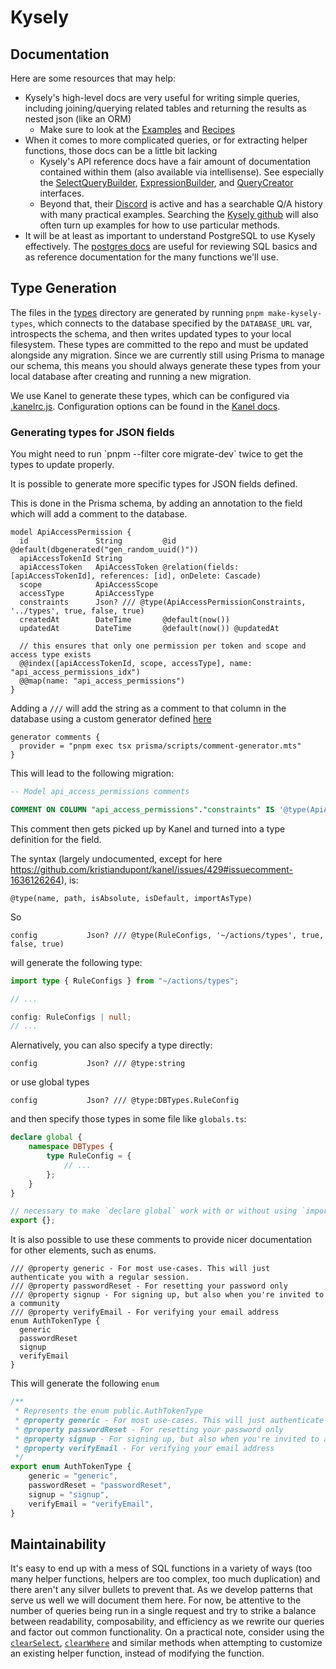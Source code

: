 
# Kysely

## Documentation

Here are some resources that may help:

- Kysely's high-level docs are very useful for writing simple queries, including joining/querying related tables and returning the results as nested json (like an ORM)
    - Make sure to look at the [Examples](https://kysely.dev/docs/category/examples) and [Recipes](https://kysely.dev/docs/category/recipes)
- When it comes to more complicated queries, or for extracting helper functions, those docs can be a little bit lacking
    - Kysely's API reference docs have a fair amount of documentation contained within them (also available via intellisense). See especially the [SelectQueryBuilder](https://kysely-org.github.io/kysely-apidoc/interfaces/SelectQueryBuilder.html), [ExpressionBuilder](https://kysely-org.github.io/kysely-apidoc/interfaces/ExpressionBuilder.html), and [QueryCreator](https://kysely-org.github.io/kysely-apidoc/classes/QueryCreator.html) interfaces.
    - Beyond that, their [Discord](https://discord.gg/xyBJ3GwvAm) is active and has a searchable Q/A history with many practical examples. Searching the [Kysely github](https://github.com/kysely-org/kysely) will also often turn up examples for how to use particular methods.
- It will be at least as important to understand PostgreSQL to use Kysely effectively. The [postgres docs](https://www.postgresql.org/docs/15/index.html) are useful for reviewing SQL basics and as reference documentation for the many functions we'll use.

## Type Generation

The files in the [types](./types) directory are generated by running `pnpm make-kysely-types`, which connects to the database specified by the `DATABASE_URL` var, introspects the schema, and then writes updated types to your local filesystem. These types are committed to the repo and must be updated alongside any migration. Since we are currently still using Prisma to manage our schema, this means you should always generate these types from your local database after creating and running a new migration.

We use Kanel to generate these types, which can be configured via [.kanelrc.js](../.kanelrc.js). Configuration options can be found in the [Kanel docs](https://kristiandupont.github.io/kanel/configuring.html).

### Generating types for JSON fields

<Callout type="warning">
	You might need to run `pnpm --filter core migrate-dev` twice to get the types to update
	properly.
</Callout>

It is possible to generate more specific types for JSON fields defined.

This is done in the Prisma schema, by adding an annotation to the field which will add a comment to the database.

```prisma filename=core/prisma/schema/schema.prisma
model ApiAccessPermission {
  id               String         @id @default(dbgenerated("gen_random_uuid()"))
  apiAccessTokenId String
  apiAccessToken   ApiAccessToken @relation(fields: [apiAccessTokenId], references: [id], onDelete: Cascade)
  scope            ApiAccessScope
  accessType       ApiAccessType
  constraints      Json? /// @type(ApiAccessPermissionConstraints, '../types', true, false, true)
  createdAt        DateTime       @default(now())
  updatedAt        DateTime       @default(now()) @updatedAt

  // this ensures that only one permission per token and scope and access type exists
  @@index([apiAccessTokenId, scope, accessType], name: "api_access_permissions_idx")
  @@map(name: "api_access_permissions")
}
```

Adding a `///` will add the string as a comment to that column in the database using a custom generator defined [here](https://github.com/pubpub/platform/blob/e99c9cb0eec498a9a7a2a2622f294f42bfd8e8b2/core/prisma/schema.prisma#L14-L16)

```prisma filename=core/prisma/schema/schema.prisma
generator comments {
  provider = "pnpm exec tsx prisma/scripts/comment-generator.mts"
}
```

This will lead to the following migration:

```sql filename=core/prisma/migrations/20240523130939_update_comments/migration.sql
-- Model api_access_permissions comments

COMMENT ON COLUMN "api_access_permissions"."constraints" IS '@type(ApiAccessPermissionConstraints, ''../types'', true, false, true)';
```

This comment then gets picked up by Kanel and turned into a type definition for the field.

The syntax (largely undocumented, except for here https://github.com/kristiandupont/kanel/issues/429#issuecomment-1636126264), is:

```prisma
@type(name, path, isAbsolute, isDefault, importAsType)
```

So

```prisma
config           Json? /// @type(RuleConfigs, '~/actions/types', true, false, true)
```

will generate the following type:

```ts
import type { RuleConfigs } from "~/actions/types";

// ...

config: RuleConfigs | null;
// ...
```

Alernatively, you can also specify a type directly:

```prisma
config           Json? /// @type:string
```

or use global types

```prisma
config           Json? /// @type:DBTypes.RuleConfig
```

and then specify those types in some file like `globals.ts`:

```ts
declare global {
	namespace DBTypes {
		type RuleConfig = {
			// ...
		};
	}
}

// necessary to make `declare global` work with or without using `import`s
export {};
```

It is also possible to use these comments to provide nicer documentation for other elements, such as enums.

```prisma filename=core/prisma/schema/schema.prisma
/// @property generic - For most use-cases. This will just authenticate you with a regular session.
/// @property passwordReset - For resetting your password only
/// @property signup - For signing up, but also when you're invited to a community
/// @property verifyEmail - For verifying your email address
enum AuthTokenType {
  generic
  passwordReset
  signup
  verifyEmail
}
```

This will generate the following `enum`

```ts filename=packages/db/src/public/AuthTokenType.ts
/**
 * Represents the enum public.AuthTokenType
 * @property generic - For most use-cases. This will just authenticate you with a regular session.
 * @property passwordReset - For resetting your password only
 * @property signup - For signing up, but also when you're invited to a community
 * @property verifyEmail - For verifying your email address
 */
export enum AuthTokenType {
	generic = "generic",
	passwordReset = "passwordReset",
	signup = "signup",
	verifyEmail = "verifyEmail",
}
```

## Maintainability

It's easy to end up with a mess of SQL functions in a variety of ways (too many helper functions, helpers are too complex, too much duplication) and there aren't any silver bullets to prevent that. As we develop patterns that serve us well we will document them here. For now, be attentive to the number of queries being run in a single request and try to strike a balance between readability, composability, and efficiency as we rewrite our queries and factor out common functionality. On a practical note, consider using the [`clearSelect`](https://kysely-org.github.io/kysely-apidoc/interfaces/SelectQueryBuilder.html#clearSelect), [`clearWhere`](https://kysely-org.github.io/kysely-apidoc/interfaces/SelectQueryBuilder.html#clearWhere) and similar methods when attempting to customize an existing helper function, instead of modifying the function.
